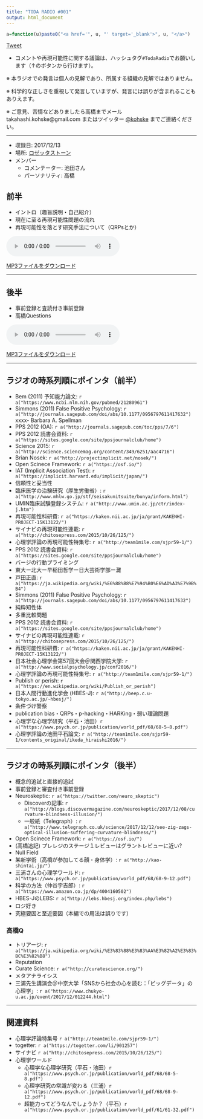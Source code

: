 ```yaml
---
title: "TODA RADIO #001"
output: html_document
---
```


```r
a=function(u)paste0("<a href='", u, "' target='_blank'>", u, "</a>")
```

<link rel="stylesheet" href="https://cdnjs.cloudflare.com/ajax/libs/mediaelement/2.23.4/mediaelementplayer.min.css">

<a href="https://twitter.com/share?ref_src=twsrc%5Etfw" class="twitter-share-button" data-hashtags="TodaRadio" data-show-count="false">Tweet</a><script async src="https://platform.twitter.com/widgets.js" charset="utf-8"></script>


- コメントや再現可能性に関する議論は、ハッシュタグ`#TodaRadio`でお願いします（↑のボタンから行けます）。

※ 本ラジオでの発言は個人の見解であり、所属する組織の見解ではありません。

※ 科学的な正しさを重視して発言していますが、発言には誤りが含まれることもありえます。

※ ご意見、苦情などありましたら高橋までメール takahashi.kohske@gmail.com またはツイッター [\@kohske](https://twitter.com/kohske) までご連絡ください。

----

- 収録日: 2017/12/13
- 場所: [ロゼッタストーン](https://tabelog.com/aichi/A2301/A230108/23006343/)
- メンバー
    - コメンテーター: 池田さん
    - パーソナリティ: 高橋


## 前半


- イントロ（趣旨説明・自己紹介）
- 現在に至る再現可能性問題の流れ
- 再現可能性を落とす研究手法について（QRPsとか）

<audio class="mejs-player" controls="" data-mejsoptions='{"alwaysShowControls": true, "alwaysShowHours": true, "enableAutosize": true, "features": ["playpause", "progress", "current", "duration", "volume", "speed"]}' preload="auto" src="audio/vol001_1.mp3" width="100%"></audio>

[MP3ファイルをダウンロード](audio/vol001_1.mp3)


----

## 後半

- 事前登録と査読付き事前登録
- 高橋Questions

<audio class="mejs-player" controls="" data-mejsoptions='{"alwaysShowControls": true, "alwaysShowHours": true, "enableAutosize": true, "features": ["playpause", "progress", "current", "duration", "volume", "speed"]}' preload="auto" src="audio/vol001_2.mp3" width="100%"></audio>

[MP3ファイルをダウンロード](audio/vol001_2.mp3)




----


## ラジオの時系列順にポインタ（前半）

- Bem (2011) 予知能力論文: `r a("https://www.ncbi.nlm.nih.gov/pubmed/21280961")`
- Simmons (2011) False Positive Psychology: `r a("http://journals.sagepub.com/doi/abs/10.1177/0956797611417632")`
xxxx- Barbara A. Spellman
- PPS 2012 (OA): `r a("http://journals.sagepub.com/toc/pps/7/6")`
- PPS 2012 読書会資料: `r a("https://sites.google.com/site/ppsjournalclub/home")`
- Science 2015: `r a("http://science.sciencemag.org/content/349/6251/aac4716")`
- Brian Nosek: `r a("http://projectimplicit.net/nosek/")`
- Open Scinece Framework: `r a("https://osf.io/")`
- IAT (Implicit Association Test): `r a("https://implicit.harvard.edu/implicit/japan/")`
- 信頼性と妥当性
- 臨床医学の治験研究（厚生労働省）: `r a("http://www.mhlw.go.jp/stf/seisakunitsuite/bunya/inform.html")`
- UMIN臨床試験登録システム: `r a("http://www.umin.ac.jp/ctr/index-j.htm")`
- 再現可能性科研費: `r a("https://kaken.nii.ac.jp/ja/grant/KAKENHI-PROJECT-15K13122/")`
- サイナビの再現可能性連載: `r a("http://chitosepress.com/2015/10/26/125/")`
- 心理学評論の再現可能性特集号: `r a("http://team1mile.com/sjpr59-1/")`
- PPS 2012 読書会資料: `r a("https://sites.google.com/site/ppsjournalclub/home")`
- バージの行動プライミング
- 東大ー北大ー早稲田哲学ー日大芸術学部ー灘
- 戸田正直: `r a("https://ja.wikipedia.org/wiki/%E6%88%B8%E7%94%B0%E6%AD%A3%E7%9B%B4")`
- Simmons (2011) False Positive Psychology: `r a("http://journals.sagepub.com/doi/abs/10.1177/0956797611417632")`
- 純粋知性体
- 多重比較問題
- PPS 2012 読書会資料: `r a("https://sites.google.com/site/ppsjournalclub/home")`
- サイナビの再現可能性連載: `r a("http://chitosepress.com/2015/10/26/125/")`
- 再現可能性科研費: `r a("https://kaken.nii.ac.jp/ja/grant/KAKENHI-PROJECT-15K13122/")`
- 日本社会心理学会第57回大会＠関西学院大学: `r a("http://www.socialpsychology.jp/conf2016/")`
- 心理学評論の再現可能性特集号: `r a("http://team1mile.com/sjpr59-1/")`
- Publish or perish: `r a("https://en.wikipedia.org/wiki/Publish_or_perish")`
- 日本人間行動進化学会 (HBES-J): `r a("http://beep.c.u-tokyo.ac.jp/~hbesj/")`
- 条件づけ警察
- publication bias・QRPs・p-hacking・HARKing・弱い理論問題
- 心理学な心理学研究（平石・池田）`r a("https://www.psych.or.jp/publication/world_pdf/68/68-5-8.pdf")`
- 心理学評論の池田平石論文: `r a("http://team1mile.com/sjpr59-1/contents_original/ikeda_hiraishi2016/")`

----


## ラジオの時系列順にポインタ（後半）

- 概念的追試と直接的追試
- 事前登録と審査付き事前登録
- Neuroskeptic: `r a("https://twitter.com/neuro_skeptic")`
    - Discoverの記事: `r a("http://blogs.discovermagazine.com/neuroskeptic/2017/12/08/curvature-blindness-illusion/")`
    - 一般紙（Telegraph）: `r a("http://www.telegraph.co.uk/science/2017/12/12/see-zig-zags-optical-illusion-suffering-curvature-blindness/")`
- Open Scinece Framework: `r a("https://osf.io/")`
- (高橋追記) プレレジのステージ１レビューはグラントレビューに近い?
- Null Field
- 某新学術（高橋が参加してる顔・身体学）: `r a("http://kao-shintai.jp/")`
- 三浦さんの心理学ワールド: `r a("https://www.psych.or.jp/publication/world_pdf/68/68-9-12.pdf")`
- 科学の方法（仲谷宇吉郎）: `r a("https://www.amazon.co.jp/dp/4004160502")`
- HBES-JのLEBS: `r a("http://lebs.hbesj.org/index.php/lebs")`
- ロジ好き
- 究極要因と至近要因（本編での用法は誤りです）

### 高橋Q

- トリアージ: `r a("https://ja.wikipedia.org/wiki/%E3%83%88%E3%83%AA%E3%82%A2%E3%83%BC%E3%82%B8")`
- Reputation
- Curate Science: `r a("http://curatescience.org/")`
- メタアナライシス
- 三浦先生講演会＠中京大学「SNSから社会の心を読む：「ビッグデータ」の心理学」: `r a("https://www.chukyo-u.ac.jp/event/2017/12/012244.html")`

----

## 関連資料

- 心理学評論特集号 `r a("http://team1mile.com/sjpr59-1/")`
- togetter: `r a("https://togetter.com/li/901257")`
- サイナビ `r a("http://chitosepress.com/2015/10/26/125/")`
- 心理学ワールド
    - 心理学な心理学研究（平石・池田）`r a("https://www.psych.or.jp/publication/world_pdf/68/68-5-8.pdf")`
    - 心理学研究の常識が変わる（三浦）`r a("https://www.psych.or.jp/publication/world_pdf/68/68-9-12.pdf")`
    - 超能力ってどうなんでしょうか？（平石）`r a("https://www.psych.or.jp/publication/world_pdf/61/61-32.pdf")`


<script src="https://cdnjs.cloudflare.com/ajax/libs/jquery/3.1.1/jquery.min.js"></script>
<script src="https://cdnjs.cloudflare.com/ajax/libs/mediaelement/2.23.4/mediaelement-and-player.min.js"></script>


